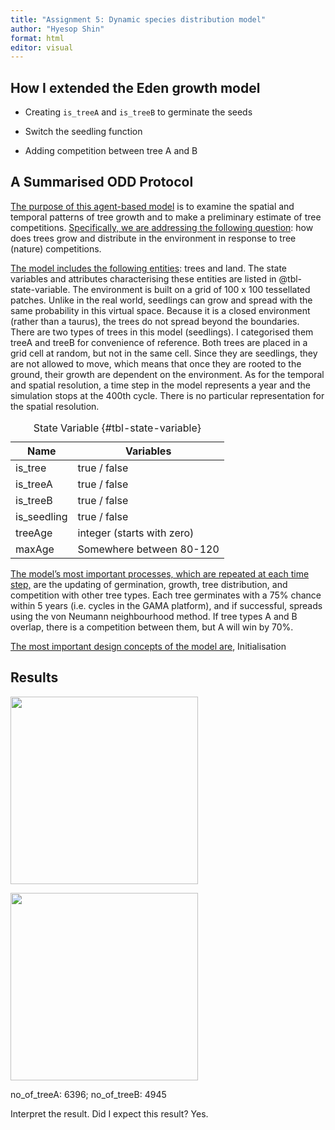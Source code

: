 ```yaml
---
title: "Assignment 5: Dynamic species distribution model"
author: "Hyesop Shin"
format: html
editor: visual
---
```


## How I extended the Eden growth model

-   Creating `is_treeA` and `is_treeB` to germinate the seeds

-   Switch the seedling function

-   Adding competition between tree A and B

## A Summarised ODD Protocol

[The purpose of this agent-based model]{.underline} is to examine the spatial and temporal patterns of tree growth and to make a preliminary estimate of tree competitions. [Specifically, we are addressing the following question]{.underline}: how does trees grow and distribute in the environment in response to tree (nature) competitions.

[The model includes the following entities]{.underline}: trees and land. The state variables and attributes characterising these entities are listed in @tbl-state-variable. The environment is built on a grid of 100 x 100 tessellated patches. Unlike in the real world, seedlings can grow and spread with the same probability in this virtual space. Because it is a closed environment (rather than a taurus), the trees do not spread beyond the boundaries. There are two types of trees in this model (seedlings). I categorised them treeA and treeB for convenience of reference. Both trees are placed in a grid cell at random, but not in the same cell. Since they are seedlings, they are not allowed to move, which means that once they are rooted to the ground, their growth are dependent on the environment. As for the temporal and spatial resolution, a time step in the model represents a year and the simulation stops at the 400th cycle. There is no particular representation for the spatial resolution.

| Name        | Variables                  |
|-------------|----------------------------|
| is_tree     | true / false               |
| is_treeA    | true / false               |
| is_treeB    | true / false               |
| is_seedling | true / false               |
| treeAge     | integer (starts with zero) |
| maxAge      | Somewhere between 80-120   |

: State Variable {#tbl-state-variable}

[The model's most important processes, which are repeated at each time step,]{.underline} are the updating of germination, growth, tree distribution, and competition with other tree types. Each tree germinates with a 75% chance within 5 years (i.e. cycles in the GAMA platform), and if successful, spreads using the von Neumann neighbourhood method. If tree types A and B overlap, there is a competition between them, but A will win by 70%.

[The most important design concepts of the model are]{.underline}, Initialisation

## Results

![](models/snapshots/EXEdenGrowth2_model_display_The_Forest_size_990x1284_cycle_401_time_1663968479751.png){width="300"}

![](models/snapshots/EXEdenGrowth2_model_display_Tree_Types_size_495x642_cycle_401_time_1663968447321.png){width="300"}

no_of_treeA: 6396; no_of_treeB: 4945

Interpret the result.
Did I expect this result? Yes.
